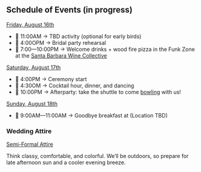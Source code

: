 ## Schedule of Events (in progress)

<p>
  <u>Friday, August 16th</u>
</p>

- 👋 11:00AM → TBD activity (optional for early birds)
- 🌸 4:00OPM → Bridal party rehearsal
- 🍷 7:00—10:00PM → Welcome drinks + wood fire pizza in the Funk Zone at the [Santa Barbara Wine Collective](https://maps.app.goo.gl/1itx3VTo37g6CbvL7)

<p>
  <u>Saturday, August 17th</u>
</p>

- 💍 4:00PM → Ceremony start
- 🪩 4:30OM → Cocktail hour, dinner, and dancing
- 🎳 10:00PM → Afterparty: take the shuttle to come <u>bowling</u> with us!

<p>
  <u>Sunday, August 18th</u>
</p>

- 🍳 9:00AM—11:00AM → Goodbye breakfast at (Location TBD)

### Wedding Attire

<u>Semi-Formal Attire</u>

Think classy, comfortable, and colorful. We’ll be outdoors, so prepare for late afternoon sun and a cooler evening breeze.

